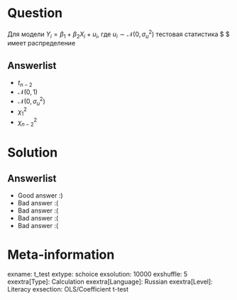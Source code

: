 Question
========
Для модели $Y_i = \beta_1 + \beta_2 X_i + u_i$, где $u_i \sim \mathcal{N}(0, \sigma^2_u)$ 
тестовая статистика $\frac{ \hat \beta_2 - \beta^0_2 }{ se(\hat \beta_2)} $ имеет распределение


Answerlist
----------
*  $t_{n-2}$
*  $\mathcal{N}(0,1)$
*  $\mathcal{N}(0, \sigma_u^2)$
*  $\chi^2_1$
*  $\chi^2_{n-2}$

Solution
========

Answerlist
----------
*  Good answer :)
*  Bad answer :(
*  Bad answer :(
*  Bad answer :(
*  Bad answer :(

Meta-information
================
exname: t_test
extype: schoice
exsolution: 10000
exshuffle: 5
exextra[Type]: Calculation
exextra[Language]: Russian
exextra[Level]: Literacy
exsection: OLS/Coefficient t-test
